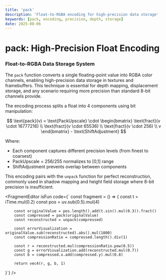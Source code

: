 ```yaml
---
title: 'pack'
description: 'Float-to-RGBA encoding for high-precision data storage'
keywords: [pack, encoding, precision, depth, storage]
date: 2025-08-06
---
```



# pack: High-Precision Float Encoding

### Float-to-RGBA Data Storage System

The `pack` function converts a single floating-point value into RGBA color channels, enabling high-precision data storage in textures and framebuffers. This technique is essential for depth mapping, displacement storage, and any scenario requiring more precision than standard 8-bit channels provide.

The encoding process splits a float into 4 components using bit manipulation:

$$
\text{pack}(v) = \text{PackUpscale} \cdot \begin{bmatrix}
\text{fract}(v \cdot 16777216) \\
\text{fract}(v \cdot 65536) \\
\text{fract}(v \cdot 256) \\
v
\end{bmatrix} - \text{ShiftAdjustment}
$$

Where:
- Each component captures different precision levels (from finest to coarsest)
- PackUpscale = 256/255 normalizes to [0,1] range
- ShiftAdjustment prevents overlap between components

This encoding pairs with the `unpack` function for perfect reconstruction, commonly used in shadow mapping and height field storage where 8-bit precision is insufficient.

<FragmentEditor
        isFun
        code={`
const fragment = () => {
        const t = iTime.mul(0.2)
        const pos = uv.sub(0.5).mul(4)
        
        const originalValue = pos.length().add(t.sin().mul(0.3)).fract()
        const compressed = pack(originalValue)
        const reconstructed = unpack(compressed)
        
        const errorVisualization = originalValue.sub(reconstructed).abs().mul(1000)
        const compressionRatio = compressed.length().div(1)
        
        const r = reconstructed.mul(compressionRatio.pow(0.5))
        const g = errorVisualization.add(reconstructed.mul(0.7))
        const b = compressed.x.add(compressed.y).mul(0.8)
        
        return vec4(r, g, b, 1)
}`}
/>
